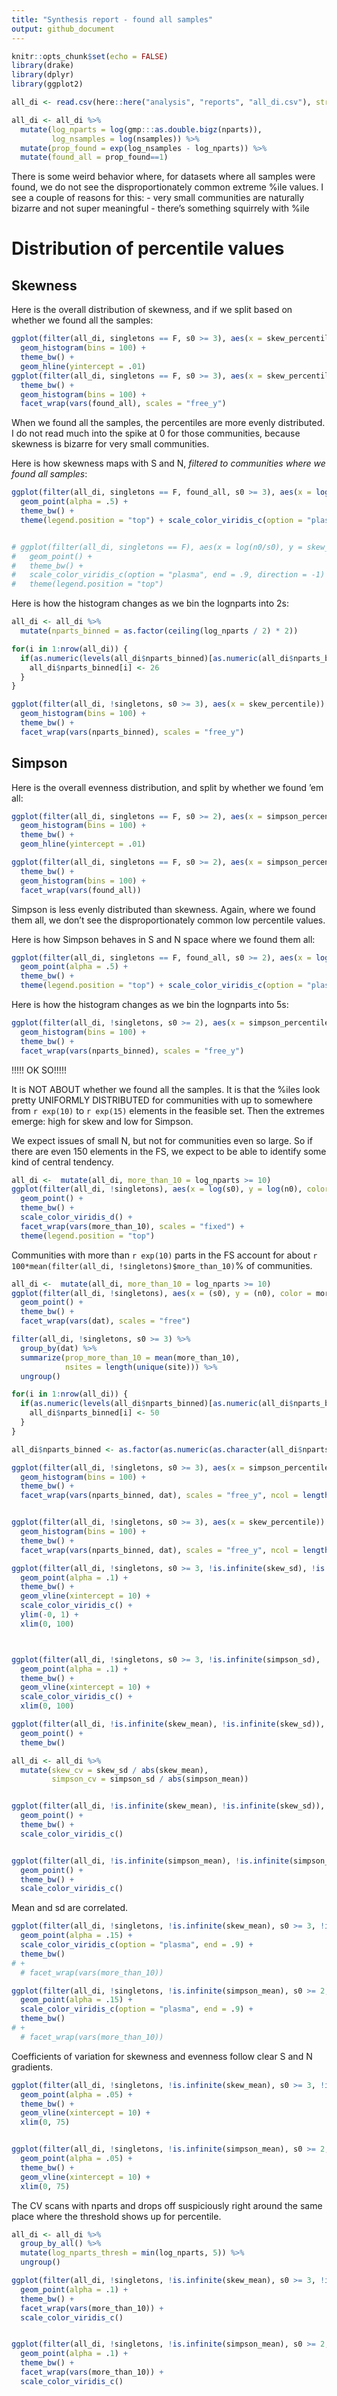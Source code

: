 ```yaml
---
title: "Synthesis report - found all samples"
output: github_document
---
```


```r
knitr::opts_chunk$set(echo = FALSE)
library(drake)
library(dplyr)
library(ggplot2)

all_di <- read.csv(here::here("analysis", "reports", "all_di.csv"), stringsAsFactors = F)

all_di <- all_di %>%
  mutate(log_nparts = log(gmp:::as.double.bigz(nparts)),
         log_nsamples = log(nsamples)) %>%
  mutate(prop_found = exp(log_nsamples - log_nparts)) %>%
  mutate(found_all = prop_found==1)
```

There is some weird behavior where, for datasets where all samples were found, we do not see the disproportionately common extreme %ile values. I see a couple of reasons for this:
- very small communities are naturally bizarre and not super meaningful
- there's something squirrely with %ile

# Distribution of percentile values

## Skewness

Here is the overall distribution of skewness, and if we split based on whether we found all the samples:
```r
ggplot(filter(all_di, singletons == F, s0 >= 3), aes(x = skew_percentile, y =..count.. / sum(..count..))) +
  geom_histogram(bins = 100) +
  theme_bw() +
  geom_hline(yintercept = .01)
ggplot(filter(all_di, singletons == F, s0 >= 3), aes(x = skew_percentile)) +
  theme_bw() +
  geom_histogram(bins = 100) +
  facet_wrap(vars(found_all), scales = "free_y")
```

When we found all the samples, the percentiles are more evenly distributed. I do not read much into the spike at 0 for those communities, because skewness is bizarre for very small communities. 


Here is how skewness maps with S and N, *filtered to communities where we found all samples*:
```r

ggplot(filter(all_di, singletons == F, found_all, s0 >= 3), aes(x = log(s0), y = log(n0), color = skew_percentile)) +
  geom_point(alpha = .5) +
  theme_bw() +
  theme(legend.position = "top") + scale_color_viridis_c(option = "plasma", end = .9)


# ggplot(filter(all_di, singletons == F), aes(x = log(n0/s0), y = skew_percentile, color = prop_found)) +
#   geom_point() +
#   theme_bw() +
#   scale_color_viridis_c(option = "plasma", end = .9, direction = -1) +
#   theme(legend.position = "top")

```

Here is how the histogram changes as we bin the lognparts into 2s:

```r
all_di <- all_di %>%
  mutate(nparts_binned = as.factor(ceiling(log_nparts / 2) * 2))

for(i in 1:nrow(all_di)) {
  if(as.numeric(levels(all_di$nparts_binned)[as.numeric(all_di$nparts_binned[i])]) >= 25) {
    all_di$nparts_binned[i] <- 26
  }
}

ggplot(filter(all_di, !singletons, s0 >= 3), aes(x = skew_percentile)) +
  geom_histogram(bins = 100) +
  theme_bw() +
  facet_wrap(vars(nparts_binned), scales = "free_y")


```

## Simpson

Here is the overall evenness distribution, and split by whether we found 'em all:

```r
ggplot(filter(all_di, singletons == F, s0 >= 2), aes(x = simpson_percentile, y =..count.. / sum(..count..))) +
  geom_histogram(bins = 100) +
  theme_bw() +
  geom_hline(yintercept = .01)

ggplot(filter(all_di, singletons == F, s0 >= 2), aes(x = simpson_percentile)) +
  theme_bw() +
  geom_histogram(bins = 100) +
  facet_wrap(vars(found_all))

```

Simpson is less evenly distributed than skewness. Again, where we found them all, we don't see the disproportionately common low percentile values. 

Here is how Simpson behaves in S and N space where we found them all:

```r

ggplot(filter(all_di, singletons == F, found_all, s0 >= 2), aes(x = log(s0), y = log(n0), color = simpson_percentile)) +
  geom_point(alpha = .5) +
  theme_bw() +
  theme(legend.position = "top") + scale_color_viridis_c(option = "plasma", end = .9)

```


Here is how the histogram changes as we bin the lognparts into 5s:

```r


ggplot(filter(all_di, !singletons, s0 >= 2), aes(x = simpson_percentile)) +
  geom_histogram(bins = 100) +
  theme_bw() +
  facet_wrap(vars(nparts_binned), scales = "free_y")


```


!!!!! OK SO!!!!!

It is NOT ABOUT whether we found all the samples. It is that the %iles look pretty UNIFORMLY DISTRIBUTED for communities with up to somewhere from `r exp(10)` to `r exp(15)` elements in the feasible set. Then the extremes emerge: high for skew and low for Simpson. 

We expect issues of small N, but not for communities even so large. So if there are even 150 elements in the FS, we expect to be able to identify some kind of central tendency. 

```r

all_di <-  mutate(all_di, more_than_10 = log_nparts >= 10)
ggplot(filter(all_di, !singletons), aes(x = log(s0), y = log(n0), color = dat)) +
  geom_point() +
  theme_bw() +
  scale_color_viridis_d() +
  facet_wrap(vars(more_than_10), scales = "fixed") +
  theme(legend.position = "top")

```

Communities with more than `r exp(10)` parts in the FS account for about `r 100*mean(filter(all_di, !singletons)$more_than_10)`% of communities.

```r

all_di <-  mutate(all_di, more_than_10 = log_nparts >= 10)
ggplot(filter(all_di, !singletons), aes(x = (s0), y = (n0), color = more_than_10)) +
  geom_point() +
  theme_bw() +
  facet_wrap(vars(dat), scales = "free")

filter(all_di, !singletons, s0 >= 3) %>%
  group_by(dat) %>%
  summarize(prop_more_than_10 = mean(more_than_10),
            nsites = length(unique(site))) %>%
  ungroup() 
```

```r
for(i in 1:nrow(all_di)) {
  if(as.numeric(levels(all_di$nparts_binned)[as.numeric(all_di$nparts_binned[i])]) >= 50) {
    all_di$nparts_binned[i] <- 50
  }
}

all_di$nparts_binned <- as.factor(as.numeric(as.character(all_di$nparts_binned)))

ggplot(filter(all_di, !singletons, s0 >= 3), aes(x = simpson_percentile)) +
  geom_histogram(bins = 100) +
  theme_bw() +
  facet_wrap(vars(nparts_binned, dat), scales = "free_y", ncol = length(unique(all_di$dat)), drop = F)


ggplot(filter(all_di, !singletons, s0 >= 3), aes(x = skew_percentile)) +
  geom_histogram(bins = 100) +
  theme_bw() +
  facet_wrap(vars(nparts_binned, dat), scales = "free_y", ncol = length(unique(all_di$dat)), drop = F)

```

```r

ggplot(filter(all_di, !singletons, s0 >= 3, !is.infinite(skew_sd), !is.infinite(skew_mean), nsamples >2), aes(x = log_nparts, y = (skew_sd/skew_mean), color = skew_percentile)) +
  geom_point(alpha = .1) +
  theme_bw() +
  geom_vline(xintercept = 10) +
  scale_color_viridis_c() +
  ylim(-0, 1) +
  xlim(0, 100)



ggplot(filter(all_di, !singletons, s0 >= 3, !is.infinite(simpson_sd), !is.infinite(simpson_sd), nsamples >2), aes(x = log_nparts, y = (simpson_sd/simpson_mean), color = simpson_percentile)) +
  geom_point(alpha = .1) +
  theme_bw() +
  geom_vline(xintercept = 10) +
  scale_color_viridis_c() +
  xlim(0, 100)

```

```r

ggplot(filter(all_di, !is.infinite(skew_mean), !is.infinite(skew_sd)), aes(x = skew_mean, y = skew_sd)) +
  geom_point() +
  theme_bw()

all_di <- all_di %>%
  mutate(skew_cv = skew_sd / abs(skew_mean),
         simpson_cv = simpson_sd / abs(simpson_mean))


ggplot(filter(all_di, !is.infinite(skew_mean), !is.infinite(skew_sd)), aes(x = skew_mean, y = skew_sd)) +
  geom_point() +
  theme_bw() +
  scale_color_viridis_c()


ggplot(filter(all_di, !is.infinite(simpson_mean), !is.infinite(simpson_sd)), aes(x = simpson_mean, y = simpson_sd)) +
  geom_point() +
  theme_bw() +
  scale_color_viridis_c()

```

Mean and sd are correlated.

```r

ggplot(filter(all_di, !singletons, !is.infinite(skew_mean), s0 >= 3, !is.infinite(skew_sd), nparts > 2), aes(log(s0), log(n0), color = log(skew_cv))) +
  geom_point(alpha = .15) +
  scale_color_viridis_c(option = "plasma", end = .9) +
  theme_bw() 
# +
  # facet_wrap(vars(more_than_10))

ggplot(filter(all_di, !singletons, !is.infinite(simpson_mean), s0 >= 2, !is.infinite(simpson_mean), nparts > 2), aes(log(s0), log(n0), color = log(simpson_cv))) +
  geom_point(alpha = .15) +
  scale_color_viridis_c(option = "plasma", end = .9) +
  theme_bw() 
# +
  # facet_wrap(vars(more_than_10))
```

Coefficients of variation for skewness and evenness follow clear S and N gradients.

```r
ggplot(filter(all_di, !singletons, !is.infinite(skew_mean), s0 >= 3, !is.infinite(skew_sd), nparts > 2), aes(x = log_nparts, y = skew_cv)) +
  geom_point(alpha = .05) +
  theme_bw() +
  geom_vline(xintercept = 10) +
  xlim(0, 75)


ggplot(filter(all_di, !singletons, !is.infinite(simpson_mean), s0 >= 2, !is.infinite(simpson_mean), nparts > 2), aes(x = log_nparts, y = simpson_cv)) +
  geom_point(alpha = .05) +
  theme_bw() +
  geom_vline(xintercept = 10) +
  xlim(0, 75)
```

The CV scans with nparts and drops off suspiciously right around the same place where the threshold shows up for percentile.

```r
all_di <- all_di %>%
  group_by_all() %>%
  mutate(log_nparts_thresh = min(log_nparts, 5)) %>%
  ungroup()

ggplot(filter(all_di, !singletons, !is.infinite(skew_mean), s0 >= 3, !is.infinite(skew_sd), nparts > 2), aes(y = skew_cv, x = skew_percentile, color = log_nparts_thresh)) +
  geom_point(alpha = .1) +
  theme_bw() +
  facet_wrap(vars(more_than_10)) +
  scale_color_viridis_c()


ggplot(filter(all_di, !singletons, !is.infinite(simpson_mean), s0 >= 2, !is.infinite(simpson_sd), nparts > 2), aes(y = simpson_cv, x = simpson_percentile, color = log_nparts_thresh)) +
  geom_point(alpha = .1) +
  theme_bw() +
  facet_wrap(vars(more_than_10)) +
  scale_color_viridis_c() 
```
